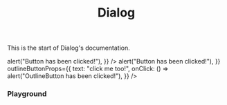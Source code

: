 

<Meta title="Components/Dialog" />

<header className="docs-title">
  <div>
    <h1 className="docs-title__text">Dialog</h1>
  </div>
</header>

<nav className="docs-content">
  <p>This is the start of Dialog's documentation.</p>

  <Preview>
    <Story name="Standard Dialog">
      <Fragment>
        <StandardDialog
          title="Standard Dialog"
          content="One elephant. Two elephants. Three elephants."
          buttonProps={{
            text: "click me!",
            onClick: () => alert("Button has been clicked!"),
          }}
        />
      </Fragment>
    </Story>
  </Preview>

  <Preview>
    <Story name="Standard Dialog with outline button">
      <Fragment>
        <StandardDialog
          title="Standard Dialog with outline button"
          content="One elephant. Two elephants. Three elephants."
          buttonProps={{
            text: "click me!",
            onClick: () => alert("Button has been clicked!"),
          }}
          outlineButtonProps={{
            text: "click me too!",
            onClick: () => alert("OutlineButton has been clicked!"),
          }}
        />
      </Fragment>
    </Story>
  </Preview>

  <Preview>
    <Story name="Message Dialog">
      <Fragment>
        <MessageDialog
          title="Message Dialog"
          content="A lot of elephants!"
        />
      </Fragment>
    </Story>
  </Preview>


  ### Playground

  <Preview>
    <Story name="InteractiveDialogDemo">
      <Fragment>
        <DialogPlayground />
      </Fragment>
    </Story>
  </Preview>

  <Props of={StandardDialog} />
</nav>
